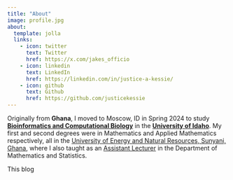 ```yaml
---
title: "About"
image: profile.jpg
about:
  template: jolla
  links:
    - icon: twitter
      text: Twitter
      href: https://x.com/jakes_officio
    - icon: linkedin
      text: LinkedIn
      href: https://linkedin.com/in/justice-a-kessie/
    - icon: github
      text: Github
      href: https://github.com/justicekessie
---
```


Originally from **Ghana**, I moved to Moscow, ID in Spring 2024 to study [**Bioinformatics and Computational Biology**](https://www.uidaho.edu/sci/bcb) in the [**University of Idaho**](https://www.uidaho.edu/). My first and second degrees were in Mathematics and Applied Mathematics respectively, all in the [University of Energy and Natural Resources, Sunyani, Ghana](https://www.uenr.edu.gh/), where I also taught as an [Assistant Lecturer](https://uenr.edu.gh/staff/mr-kessie-justice-amenyo/) in the Department of Mathematics and Statistics.

This blog
